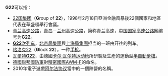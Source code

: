 {{DisambigNav|G|22}}
'''G22'''可以指：

* [[22国集团|22国集团]]（'''G'''roup of '''22'''），1998年2月18日亞洲金融風暴後22個國家和地區代表在華盛頓舉行會議。
* [[青兰高速公路|青兰高速公路]]，[[青岛市|青岛]]－[[兰州市|兰州]]高速公路，简称青兰高速，[[中国国家高速公路网|中国国家高速公路网]]编号为'''G22'''。
* [[京沪高速动车组列车|'''G22'''次列车]]，[[中国铁路北京局集团|北京局集團]]與[[中国铁路上海局集团|上海局集團]]担当的一班由{{站|上海}}开往{{站|北京南}}的列车。
* [[格洛克22|格洛克22]]（'''G'''lock '''22'''），一种[[手枪|手枪]]。
* [[瓦爾特G22半自動步槍|瓦爾特'''G22''']]，由德國[[卡尔·瓦尔特运动枪|卡尔·瓦尔特运动枪]]所研製及生產的運動型[[半自動步槍|半自動步槍]]。
* [[德國聯邦國防軍|德國聯邦國防軍]]對[[精密國際AWM狙擊步槍|精密國際AWM-F]]的命名。
* 2010年電子遊戲[[阿尔法协议|阿尔法协议]]當中的一個陣營的名稱。

{{disambig}}